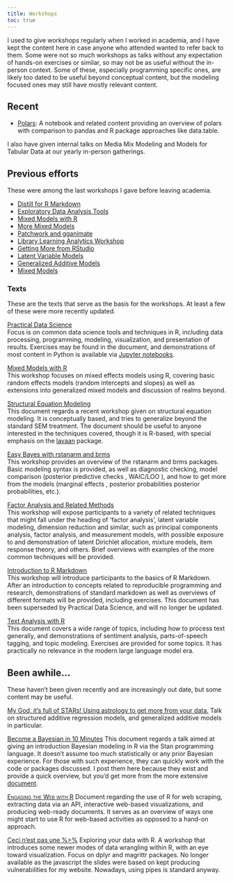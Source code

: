 ```yaml
---
title: Workshops
toc: true
---
```


I used to give workshops regularly when I worked in academia, and I have kept the content here in case anyone who attended wanted to refer back to them. Some were not so much workshops as talks without any expectation of hands-on exercises or similar, so may not be as useful without the in-person context. Some of these, especially programming specific ones, are likely too dated to be useful beyond conceptual content, but the modeling focused ones may still have mostly relevant content.



## Recent

- [Polars](https://github.com/m-clark/polars-talk-2024): A notebook and related content providing an overview of polars with comparison to pandas and R package approaches like [data.table]{.pack}.

I also have given internal talks on Media Mix Modeling and Models for Tabular Data at our yearly in-person gatherings.

## Previous efforts


These were among the last workshops I gave before leaving academia.

- [Distill for R Markdown](https://m-clark.github.io/distill-workshop/)
- [Exploratory Data Analysis Tools](https://m-clark.github.io/exploratory-data-analysis-tools/)
- [Mixed Models with R](../mixed-models-with-R/)
- [More Mixed Models](https://github.com/m-clark/more-mixed-models-2019)
- [Patchwork and gganimate](https://github.com/m-clark/patchmate-2019)
- [Library Learning Analytics Workshop](https://github.com/m-clark/LLAP-2019)
- [Getting More from RStudio](/workshops/introRstudio.html)
- [Latent Variable Models](https://github.com/m-clark/latent-variable-models-workshop-2019)
- [Generalized Additive Models](https://github.com/m-clark/generalized-additive-models-workshop-2019)
- [Mixed Models](https://github.com/m-clark/mixed-models-with-r-workshop-2019)


### Texts

These are the texts that serve as the basis for the workshops. At least a few of these were more recently updated.


<span itemscope itemtype ="http://schema.org/TechArticle">
[<span itemprop="name">Practical Data Science</span>](../data-processing-and-visualization/)     
Focus is on common <span itemprop="keywords">data science</span>  tools and techniques in R, including data processing, programming, modeling, visualization, and presentation of results. Exercises may be found in the document, and demonstrations of most content in Python is available via [Jupyter notebooks](https://github.com/m-clark/data-processing-and-visualization/tree/master/jupyter_notebooks).
</span>


<span itemscope itemtype ="http://schema.org/TechArticle">
[<span itemprop="name">Mixed Models with R</span>](../mixed-models-with-R/)  
This workshop focuses on <span itemprop="keywords">mixed effects models using R</span>, covering basic <span itemprop="keywords">random effects</span> models (<span itemprop="keywords">random intercepts and slopes</span>) as well as extensions into <span itemprop="keywords">generalized mixed models</span> and discussion of realms beyond.
</span>

<span itemscope itemtype ="http://schema.org/TechArticle">
[<span itemprop="name keywords">Structural Equation Modeling</span>](../sem/)  
This document regards a recent workshop given on <span itemprop="keywords">structural equation modeling</span>.  It is conceptually based, and tries to generalize beyond the standard SEM treatment. The document should be useful to anyone interested in the techniques covered, though it is R-based, with special emphasis on the [<span itemprop="keywords">lavaan</span>](http://lavaan.ugent.be/) package.
</span>


<span itemscope itemtype ="http://schema.org/TechArticle">
[<span itemprop="name">Easy Bayes with rstanarm and brms</span>](../easy-bayes/)     
This workshop provides an overview of the <span itemprop="keywords">rstanarm</span> and <span itemprop="keywords">brms</span> packages. Basic modeling syntax is provided, as well as diagnostic checking, model comparison (<span itemprop="keywords">posterior predictive checks</span> , <span itemprop="keywords">WAIC/LOO</span> ), and how to get more from the models (<span itemprop="keywords">marginal effects</span> , <span itemprop="keywords">posterior probabilities</span> posterior probabilities, etc.).
</span>


<span itemscope itemtype ="http://schema.org/TechArticle">
[<span itemprop="name">Factor Analysis and Related Methods</span>](../sem/FA_notes.html)     
This workshop will expose participants to a variety of related techniques that might fall under the heading of ‘<span itemprop="keywords">factor analysis</span>', <span itemprop="keywords">latent variable modeling</span>, <span itemprop="keywords">dimension reduction</span> and similar, such as <span itemprop="keywords">principal components analysis</span>, <span itemprop="keywords">factor analysis</span>, and <span itemprop="keywords">measurement models</span>, with possible exposure to and demonstration of <span itemprop="keywords">latent Dirichlet allocation</span>, <span itemprop="keywords">mixture models</span>, <span itemprop="keywords">item response theory</span>, and others.  Brief overviews with examples of the more common techniques will be provided.
</span>

<span itemscope itemtype ="http://schema.org/TechArticle">
[<span itemprop="name">Introduction to R Markdown</span>](../Introduction-to-Rmarkdown/)     
This workshop will introduce participants to the basics of <span itemprop="keywords">R Markdown</span>. After an introduction to concepts related to <span itemprop="keywords">reproducible programming and research</span>, demonstrations of standard <span itemprop="keywords">markdown</span> as well as overviews of different formats will be provided, including exercises.  This document has been superseded by Practical Data Science, and will no longer be updated.
</span>


<span itemscope itemtype ="http://schema.org/TechArticle">
[<span itemprop="name">Text Analysis with R</span>](../text-analysis-with-R/)  
This document covers a wide range of topics, including how to process text generally, and demonstrations of <span itemprop="keywords">sentiment analysis</span>, <span itemprop="keywords">parts-of-speech tagging</span>, and <span itemprop="keywords">topic modeling</span>.  Exercises are provided for some topics. It has practically no relevance in the modern large language model era.
</span>



## Been awhile...

These haven't been given recently and are increasingly out date, but some content may be useful. 

<span itemscope itemtype ="http://schema.org/TechArticle">
[<span itemprop="name">My God, it's full of STARs! Using astrology to get more from your data.</span>](https://github.com/m-clark/stars)
Talk on <span itemprop="keywords">structured additive regression</span> models, and <span itemprop="keywords">generalized additive models</span> in particular.
</span>

<span itemscope itemtype ="http://schema.org/TechArticle">
[<span itemprop="name keywords">Become a Bayesian in 10 Minutes</span>](https://github.com/m-clark/easy-bayes)
This document regards a talk aimed at giving an introduction <span itemprop="keywords">Bayesian modeling</span> in <span itemprop="keywords">R</span> via the <span itemprop="keywords">Stan</span> programming language.  It doesn't assume too much statistically or any prior Bayesian experience.  For those with such experience, they can quickly work with the code or packages discussed.  I post them here because they exist and provide a quick overview, but you'd get more from the more extensive [document](../bayesian-basics/).
</span>

<span itemscope itemtype ="http://schema.org/TechArticle">
[<span itemprop="name keywords" style="font-variant:small-caps;">Engaging the Web with R</span>](https://github.com/m-clark/webR)
<span itemprop="description">Document regarding the use of R for <span itemprop="keywords">web scraping</span>, extracting data via an <span itemprop="keywords">API</span>, <span itemprop="keywords">interactive</span> web-based <span itemprop="keywords">visualizations</span>, and producing <span itemprop="keywords">web-ready documents</span>.  It serves as an overview of ways one might start to use R for web-based activities as opposed to a hand-on approach.
</span>
</span>

<span itemscope itemtype ="http://schema.org/TechArticle">
[<span itemprop="name">Ceci n'est pas une %>%</span>](https://github.com/m-clark/data-manipulation-in-r)
Exploring your data with <span itemprop="keywords">R</span>. A workshop that introduces some newer modes of <span itemprop="keywords">data wrangling</span> within R, with an eye toward <span itemprop="keywords">visualization</span>. Focus on <span itemprop="keywords">dplyr</span> and <span itemprop="keywords">magrittr</span> packages. No longer available as the javascript the slides were based on kept producing vulnerabilities for my website. Nowadays, using pipes is standard anyway.
</span>

